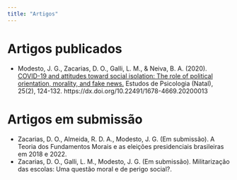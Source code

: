 ---
title: "Artigos"
---

# Artigos publicados

-   Modesto, J. G., Zacarias, D. O., Galli, L. M., & Neiva, B. A. (2020). [COVID-19 and attitudes toward social isolation: The role of political orientation, morality, and fake news.](http://pepsic.bvsalud.org/scielo.php?script=sci_arttext&pid=S1413-294X2020000200003) Estudos de Psicologia (Natal), 25(2), 124-132. https://dx.doi.org/10.22491/1678-4669.20200013

# Artigos em submissão

-   Zacarias, D. O., Almeida, R. D. A., Modesto, J. G. (Em submissão). A Teoria dos Fundamentos Morais e as eleições presidenciais brasileiras em 2018 e 2022.
-   Zacarias, D. O., Galli, L. M., Modesto, J. G. (Em submissão). Militarização das escolas: Uma questão moral e de perigo social?.
